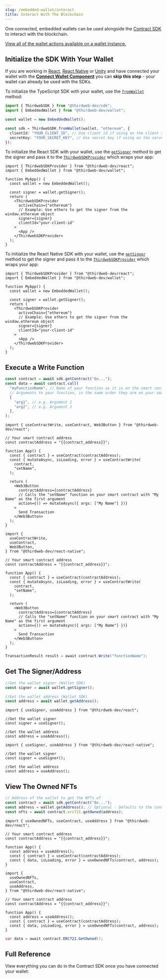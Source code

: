 ```yaml
---
slug: /embedded-wallet/interact
title: Interact With The Blockchain
---
```



One connected, embedded wallets can be used alongside the [Contract SDK](/sdk) to interact with the blockchain.

[View all of the wallet actions available on a wallet instance.](/connect/wallet-actions)

## Initialize the SDK With Your Wallet

If you are working in [React](/react), [React Native](/react-native) or [Unity](/unity) and have connected your wallet with the **[Connect Wallet Component](/connect/connect-wallet)** you can **skip this step** - your wallet can already be used with the SDKs.

<Tabs>
    <TabItem value="typescript" label="TypeScript">

To initialize the TypeScript SDK with your wallet, use the [`fromWallet`](https://portal.thirdweb.com/typescript/sdk.thirdwebsdk.fromwallet) method:

```typescript
import { ThirdwebSDK } from "@thirdweb-dev/sdk";
import { EmbeddedWallet } from "@thirdweb-dev/wallet";

const wallet = new EmbeddedWallet();

const sdk = ThirdwebSDK.fromWallet(wallet, "ethereum", {
  clientId: "YOUR_CLIENT_ID", // Use client id if using on the client side, get it from dashboard settings
  secretKey: "YOUR_SECRET_KEY", // Use secret key if using on the server, get it from dashboard settings
});
```

</TabItem>
   <TabItem value="react" label="React">

To initialize the React SDK with your wallet, use the [`getSigner`](https://portal.thirdweb.com/connect/wallet-actions/get-signer) method to get the signer and pass it to the [`ThirdwebSDKProvider`](https://portal.thirdweb.com/react/react.thirdwebsdkprovider) which wraps your app:

```tsx
import { ThirdwebSDKProvider } from "@thirdweb-dev/react";
import { EmbeddedWallet } from "@thirdweb-dev/wallet";

function MyApp() {
  const wallet = new EmbeddedWallet();

  const signer = wallet.getSigner();
  return (
    <ThirdwebSDKProvider
      activeChain={"ethereum"}
      // Example: Use ethers to get the signer from the window.ethereum object
      signer={signer}
      clientId="your-client-id"
    >
      <App />
    </ThirdwebSDKProvider>
  );
}
```

</TabItem>
<TabItem value="react-native" label="React Native">

To initialize the React Native SDK with your wallet, use the [`getSigner`](https://portal.thirdweb.com/connect/wallet-actions/get-signer) method to get the signer and pass it to the [`ThirdwebSDKProvider`](https://portal.thirdweb.com/react/react.thirdwebsdkprovider) which wraps your app:

```tsx
import { ThirdwebSDKProvider } from "@thirdweb-dev/react";
import { EmbeddedWallet } from "@thirdweb-dev/wallet";

function MyApp() {
  const wallet = new EmbeddedWallet();

  const signer = wallet.getSigner();
  return (
    <ThirdwebSDKProvider
      activeChain={"ethereum"}
      // Example: Use ethers to get the signer from the window.ethereum object
      signer={signer}
      clientId="your-client-id"
    >
      <App />
    </ThirdwebSDKProvider>
  );
}
```

</TabItem>
</Tabs>

## Execute a Write Function

<Tabs>
    <TabItem value="typescript" label="TypeScript">

```typescript
const contract = await sdk.getContract("0x...");
const data = await contract.call(
  "myFunctionName", // Name of your function as it is on the smart contract
  // Arguments to your function, in the same order they are on your smart contract
  [
    "arg1", // e.g. Argument 1
    "arg2", // e.g. Argument 2
  ],
);
```

</TabItem>
    <TabItem value="react" label="React">

```tsx
import { useContractWrite, useContract, Web3Button } from "@thirdweb-dev/react";

// Your smart contract address
const contractAddress = "{{contract_address}}";

function App() {
  const { contract } = useContract(contractAddress);
  const { mutateAsync, isLoading, error } = useContractWrite(
    contract,
    "setName",
  );

  return (
    <Web3Button
      contractAddress={contractAddress}
      // Calls the "setName" function on your smart contract with "My Name" as the first argument
      action={() => mutateAsync({ args: ["My Name"] })}
    >
      Send Transaction
    </Web3Button>
  );
}
```

</TabItem>
    <TabItem value="react-native" label="React Native">

```tsx
import {
  useContractWrite,
  useContract,
  Web3Button,
} from "@thirdweb-dev/react-native";

// Your smart contract address
const contractAddress = "{{contract_address}}";

function App() {
  const { contract } = useContract(contractAddress);
  const { mutateAsync, isLoading, error } = useContractWrite(
    contract,
    "setName",
  );

  return (
    <Web3Button
      contractAddress={contractAddress}
      // Calls the "setName" function on your smart contract with "My Name" as the first argument
      action={() => mutateAsync({ args: ["My Name"] })}
    >
      Send Transaction
    </Web3Button>
  );
}
```

</TabItem>
<TabItem value="unity" label="Unity">

```c#
TransactionResult result = await contract.Write("functionName");
```

</TabItem>
</Tabs>

## Get The Signer/Address

<Tabs>
    <TabItem value="typescript" label="TypeScript">

```typescript
//Get the wallet signer (Wallet SDK)
const signer = await wallet.getSigner();

//Get the wallet address (Wallet SDK)
const address = await wallet.getAddress();
```

</TabItem>
    <TabItem value="react" label="React">

```tsx
import { useSigner, useAddress } from "@thirdweb-dev/react";

//Get the wallet signer
const signer = useSigner();

//Get the wallet address
const address = useAddress();
```

</TabItem>
    <TabItem value="react-native" label="React Native">

```tsx
import { useSigner, useAddress } from "@thirdweb-dev/react-native";

//Get the wallet signer
const signer = useSigner();

//Get the wallet address
const address = useAddress();
```

</TabItem>
</Tabs>

## View The Owned NFTs

<Tabs>
    <TabItem value="typescript" label="TypeScript">

```typescript
// Address of the wallet to get the NFTs of
const contract = await sdk.getContract("0x...");
const address = wallet.getAddress(); // Optional - Defaults to the connected wallet
const nfts = await contract.erc721.getOwned(address);
```

</TabItem>
    <TabItem value="react" label="React">

```tsx
import { useOwnedNFTs, useContract, useAddress } from "@thirdweb-dev/react";

// Your smart contract address
const contractAddress = "{{contract_address}}";

function App() {
  const address = useAddress();
  const { contract } = useContract(contractAddress);
  const { data, isLoading, error } = useOwnedNFTs(contract, address);
}
```

</TabItem>
    <TabItem value="react-native" label="React Native">

```tsx
import {
  useOwnedNFTs,
  useContract,
  useAddress,
} from "@thirdweb-dev/react-native";

// Your smart contract address
const contractAddress = "{{contract_address}}";

function App() {
  const address = useAddress();
  const { contract } = useContract(contractAddress);
  const { data, isLoading, error } = useOwnedNFTs(contract, address);
}
```

</TabItem>
    <TabItem value="unity" label="Unity">

```c#
var data = await contract.ERC721.GetOwned();
```

</TabItem>
</Tabs>

## Full Reference

View everything you can do in the Contract SDK once you have connected your wallet:

<div className="row" style={{ marginBottom: 12, padding: 8, paddingTop: 0 }}>
  <div className="col col--4" style={{ padding: 8 }}>
    <QuickstartCard
      name="Wallet SDK"
      link="/wallet"
      image="/assets/product/wallet.png"
    />
  </div>
  <div className="col col--4" style={{ padding: 8 }}>
    <QuickstartCard
      name="React SDK"
      link="/react"
      image="/assets/languages/react.png"
    />
  </div>
  <div className="col col--4" style={{ padding: 8 }}>
    <QuickstartCard
      name="React Native SDK"
      link="/react-native"
      image="/assets/languages/react-native.png"
    />
  </div>
  <div className="col col--4" style={{ padding: 8 }}>
    <QuickstartCard
      name="Unity SDK"
      link="/unity"
      image="/assets/languages/unity.webp"
    />
  </div>
</div>
